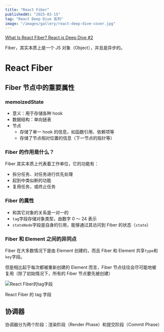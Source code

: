 ```yaml
---
title: "React Fiber"
publishedAt: "2025-03-15"
tag: "React Deep Dive 系列"
image: "/images/gallery/react-deep-dive-cover.jpg"
---
```


[What Is React Fiber? React.js Deep Dive #2](https://youtu.be/0ympFIwQFJw?si=YOefYSoL39w8Sa-j)

Fiber，其实本质上是一个 JS 对象（Object），并且是异步的。

# React Fiber

## Fiber 节点中的重要属性

### memoizedState

- 意义：用于存储各种 hook
- 数据结构：单向链表
- 节点
  - 存储了单一 hook 的信息，如函数引用、依赖项等
  - 存储了节点相对位置的信息（下一节点的指针等）

### Fiber 的作用是什么？

Fiber 其实本质上代表着工作单位，它的功能有：

- 拆分任务、对任务进行优先处理
- 起到中类似断的功能
- 复用任务，或终止任务

### Fiber 的属性

- 和其它对象的关系是一对一的
- `tag`字段存储对象类型，由数字 0 ～ 24 表示
- `stateNode`字段是自身的引用，能够通过其访问到 Fiber 的状态（`state`）

### Fiber 和 Element 之间的异同点

Fiber 在大多数情况下是由 Element 创建的，而且 Fiber 和 Element 共享`type`和`key`字段。

但是相比起于每次都被重新创建的 Element 而言，Fiber 节点往往会尽可能地被复用（除了初始情况下，所有的 Fiber 节点要先被创建）

![React Fiber的tag字段](/images/blogs/react-deep-dive-react-fiber/image-01.jpeg)

React Fiber 的 tag 字段

## 协调器

协调器分为两个阶段：渲染阶段（Render Phase）和提交阶段（Commit Phase）
